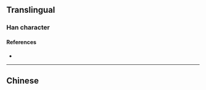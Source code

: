 {{character info}}
==Translingual==

===Han character===
{{Han char|rn=86|rad=火|as=08|sn=12|four=|canj=FOG,XFOG|ids=⿰火隹}}

====References====
* {{Han ref|kx=0675.080|dkj=19120|hdz=32209.130|uh=7133|ud=28979}}

----

==Chinese==
{{zh-see|爝|a}}